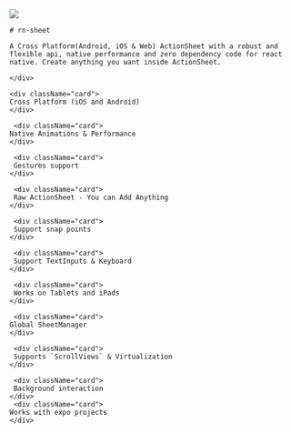 
<div className="flexRow">
    <img
    src="/logo-alt.svg"
    className="flexRowImage"
    />
    <div>

    # rn-sheet

    A Cross Platform(Android, iOS & Web) ActionSheet with a robust and flexible api, native performance and zero dependency code for react native. Create anything you want inside ActionSheet.

    </div>

</div>

<Snack />

<div className="grid">

    <div className="card">
    Cross Platform (iOS and Android)
    </div>

     <div className="card">
    Native Animations & Performance
    </div>

     <div className="card">
     Gestures support
    </div>

     <div className="card">
     Raw ActionSheet - You can Add Anything
    </div>

     <div className="card">
     Support snap points
    </div>

     <div className="card">
     Support TextInputs & Keyboard
    </div>

     <div className="card">
     Works on Tablets and iPads
    </div>

     <div className="card">
    Global SheetManager
    </div>

     <div className="card">
     Supports `ScrollViews` & Virtualization
    </div>

     <div className="card">
     Background interaction
    </div>
     <div className="card">
    Works with expo projects
    </div>

</div>
